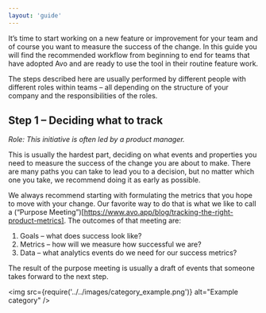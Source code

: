 ```yaml
---
layout: 'guide'
---
```


It’s time to start working on a new feature or improvement for your team and of course you want to measure the success of the change. In this guide you will find the recommended workflow from beginning to end for teams that have adopted Avo and are ready to use the tool in their routine feature work.

The steps described here are usually performed by different people with different roles within teams – all depending on the structure of your company and the responsibilities of the roles.


## <a name="step-1-deciding-what-to-track"></a> Step 1 – Deciding what to track

_Role: This initiative is often led by a product manager._

This is usually the hardest part, deciding on what events and properties you need to measure the success of the change you are about to make. There are many paths you can take to lead you to a decision, but no matter which one you take, we recommend doing it as early as possible. 

We always recommend starting with formulating the metrics that you hope to move with your change. Our favorite way to do that is what we like to call a (“Purpose Meeting”)[https://www.avo.app/blog/tracking-the-right-product-metrics]. The outcomes of that meeting are:
1. Goals – what does success look like?
2. Metrics – how will we measure how successful we are?
3. Data – what analytics events do we need for our success metrics?

The result of the purpose meeting is usually a draft of events that someone takes forward to the next step.


<img
  src={require('../../images/category_example.png')}
  alt="Example category"
/>

